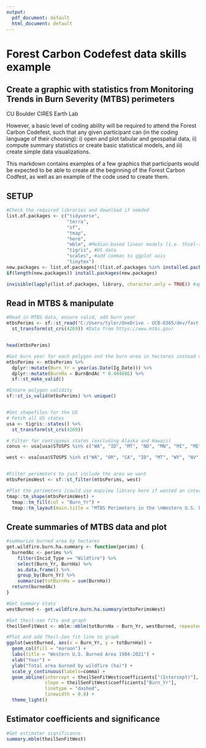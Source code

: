 ```yaml
---
output:
  pdf_document: default
  html_document: default
---
```

# Forest Carbon Codefest data skills example
## Create a graphic with statistics from Monitoring Trends in Burn Severity (MTBS) perimeters

CU Boulder CIRES Earth Lab

However, a basic level of coding ability will be required to attend  the Forest Carbon Codefest, such that any given participant can (in the coding language of their choosing): i) open and plot tabular and geospatial data, ii) compute summary statistics or create basic statistical models, and iii) create simple data visualizations.

This markdown contains examples of a few graphics that participants would be expected to be able to create at the beginning of the Forest Carbon Codfest, as well as an example of the code used to create them.

## SETUP

```r

#Check the required libraries and download if needed
list.of.packages <- c("tidyverse", 
                      "terra",
                      "sf",
                      "tmap",
                      "here",
                      "mblm", #Median-based linear models (i.e. thiel-sen)
                      "tigris", #US data
                      "scales", #add commas to ggplot axis
                      "tinytex") 
new.packages <- list.of.packages[!(list.of.packages %in% installed.packages()[,"Package"])]
if(length(new.packages)) install.packages(new.packages)

invisible(lapply(list.of.packages, library, character.only = TRUE)) #apply library function to all packages without producing any output

```

## Read in MTBS & manipulate

```r

#Read in MTBS data, ensure valid, add burn year
mtbsPerims <- sf::st_read("C:/Users/tyler/OneDrive - UCB-O365/dev/fast-fires/data/mtbs_perimeter_data_1984_2021/mtbs_perims_DD.shp") %>% 
  st_transform(st_crs(4269)) #Data from https://www.mtbs.gov/


head(mtbsPerims)

#Get burn year for each polygon and the burn area in hectares instead of acres
mtbsPerims <- mtbsPerims %>%
  dplyr::mutate(Burn_Yr = year(as.Date(Ig_Date))) %>%
  dplyr::mutate(BurnHa = BurnBndAc * 0.404686) %>%
  sf::st_make_valid()

#Ensure polygon validity
sf::st_is_valid(mtbsPerims) %>% unique()


#Get shapefiles for the US
# Fetch all US states
usa <- tigris::states() %>% 
  st_transform(st_crs(4269))

# Filter for contiguous states (excluding Alaska and Hawaii)
conus <- usa[usa$STUSPS %in% c("WA", "ID", "MT", "ND", "MN", "MI", "ME", "WI", "VT", "NH", "NY", "SD", "WY", "OR", "IA", "NE", "IL", "NV", "UT", "CO", "KS", "OK", "NM", "AZ", "AR", "MO", "MS", "AL", "GA", "SC", "NC", "TN", "KY", "IN", "OH", "WV", "VA", "PA", "MD", "DE", "NJ", "CT", "RI", "MA", "CT", "CA", "TX", "FL", "LA"),]

west <- usa[usa$STUSPS %in% c("WA", "OR", "CA", "ID", "MT", "WY", "NV", "AZ", "CO", "NM", "UT"),]


#Filter perimeters to just include the area we want
mtbsPerimsWest <- sf::st_filter(mtbsPerims, west)

#Plot the perimeters (could use mapview library here if wanted an interactive visual)
tmap::tm_shape(mtbsPerimsWest) +
  tmap::tm_fill(col = "Burn_Yr") +
  tmap::tm_layout(main.title = "MTBS Perimeters in the \nWestern U.S. by Burn Year")

```

\newpage

## Create summaries of MTBS data and plot

```r

#summarize burned area by hectares
get.wildfire.burn.ha.summary <- function(perims) {
  burnedAc <- perims %>%
    filter(Incid_Type == "Wildfire") %>%
    select(Burn_Yr, BurnHa) %>%
    as.data.frame() %>%
    group_by(Burn_Yr) %>%
    summarise(totBurnHa = sum(BurnHa))
  return(burnedAc)
}

#Get summary stats
westBurned <- get.wildfire.burn.ha.summary(mtbsPerimsWest)

#Get theil-sen fits and graph
theilSenFitWest <- mblm::mblm(totBurnHa ~ Burn_Yr, westBurned, repeated = FALSE)

#Plot and add Theil-Sen fit line to graph
ggplot(westBurned, aes(x = Burn_Yr, y = totBurnHa)) +
  geom_col(fill = "maroon") +
  labs(title = "Western U.S. Burned Area 1984-2021") +
  xlab("Year") +
  ylab("Total area burned by wildfire (ha)") +
  scale_y_continuous(labels=comma) +
  geom_abline(intercept = theilSenFitWest$coefficients["(Intercept)"],
              slope = theilSenFitWest$coefficients["Burn_Yr"],
              linetype = "dashed",
              linewidth = 0.8) +
  theme_light()


```

## Estimator coefficients and significance


```r
#Get estimator significance
summary.mblm(theilSenFitWest)
```


